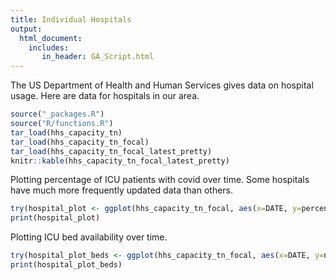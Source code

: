 ```yaml
---
title: Individual Hospitals
output:
  html_document:
    includes:
       in_header: GA_Script.html
---
```


The US Department of Health and Human Services gives data on hospital usage. Here are data for hospitals in our area.

```r
source("_packages.R")
source("R/functions.R")
tar_load(hhs_capacity_tn)
tar_load(hhs_capacity_tn_focal)
tar_load(hhs_capacity_tn_focal_latest_pretty)
knitr::kable(hhs_capacity_tn_focal_latest_pretty)
```

Plotting percentage of ICU patients with covid over time. Some hospitals have much more frequently updated data than others.

```r
try(hospital_plot <- ggplot(hhs_capacity_tn_focal, aes(x=DATE, y=percentage_adult_hospital_inpatient_ICU_bed_occupied_of_all_inpatient_ICU_beds)) + geom_line(aes(colour=hospital_name)) + theme_light() + ylab("Percent of ICU patients witth covid") + xlab("Date") + ggtitle("Percent of ICU patients with covid") + facet_wrap(~ hospital_name, ncol=2) + ylim(c(60, 100)) +   guides(colour=FALSE) )
print(hospital_plot)
```

Plotting ICU bed availability over time.

```r
try(hospital_plot_beds <- ggplot(hhs_capacity_tn_focal, aes(x=DATE, y=number_unoccupied_adult_hospital_ICU_beds)) + geom_line(aes(colour=hospital_name)) + theme_light() + ylab("Number of available ICU beds") + xlab("Date") + ggtitle("Number of available ICU beds") + facet_wrap(~ hospital_name, ncol=2) + ylim(c(60, 100)) +  guides(colour=FALSE) )
print(hospital_plot_beds)
```
